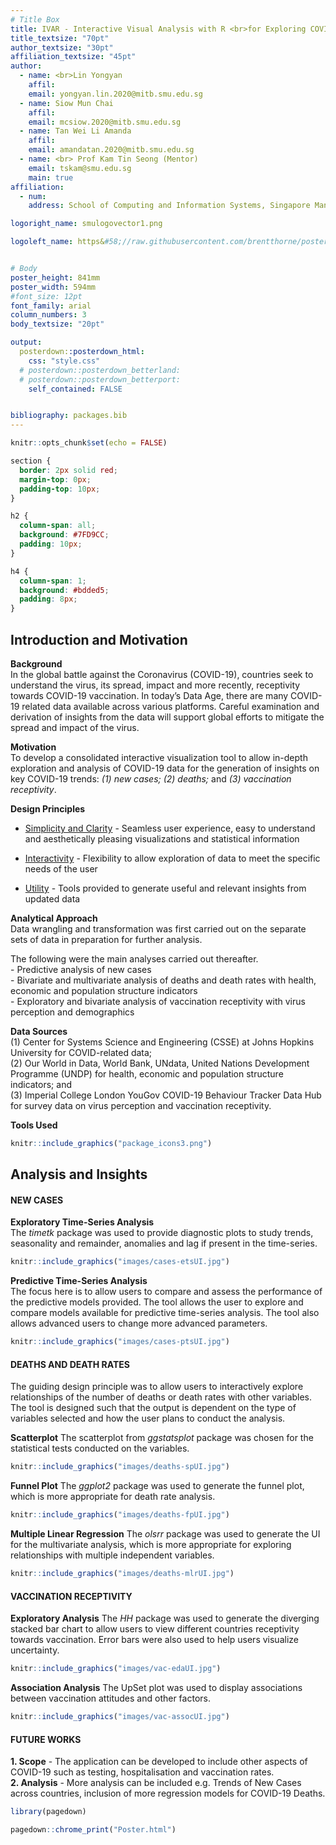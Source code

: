 ```yaml
---
# Title Box
title: IVAR - Interactive Visual Analysis with R <br>for Exploring COVID-19 Data <br>
title_textsize: "70pt"
author_textsize: "30pt"
affiliation_textsize: "45pt"
author:
  - name: <br>Lin Yongyan
    affil: 
    email: yongyan.lin.2020@mitb.smu.edu.sg
  - name: Siow Mun Chai
    affil: 
    email: mcsiow.2020@mitb.smu.edu.sg
  - name: Tan Wei Li Amanda
    affil: 
    email: amandatan.2020@mitb.smu.edu.sg
  - name: <br> Prof Kam Tin Seong (Mentor)
    email: tskam@smu.edu.sg
    main: true
affiliation:
  - num: 
    address: School of Computing and Information Systems, Singapore Management University

logoright_name: smulogovector1.png

logoleft_name: https&#58;//raw.githubusercontent.com/brentthorne/posterdown/master/images/betterhexlogo.png


# Body
poster_height: 841mm 
poster_width: 594mm
#font_size: 12pt
font_family: arial
column_numbers: 3
body_textsize: "20pt"

output: 
  posterdown::posterdown_html:
    css: "style.css"
  # posterdown::posterdown_betterland:
  # posterdown::posterdown_betterport:
    self_contained: FALSE


bibliography: packages.bib
---
```


```r
knitr::opts_chunk$set(echo = FALSE)
```

```css
section {
  border: 2px solid red;
  margin-top: 0px;
  padding-top: 10px;
}

h2 {
  column-span: all;
  background: #7FD9CC;
  padding: 10px;
}

h4 {
  column-span: 1;
  background: #bdded5;
  padding: 8px;
}
```
## Introduction and Motivation

**Background**<br>
In the global battle against the Coronavirus (COVID-19), countries seek to understand the virus, its spread, impact and more recently, receptivity towards COVID-19 vaccination. In today's Data Age, there are many COVID-19 related data available across various platforms. Careful examination and derivation of insights from the data will support global efforts to mitigate the spread and impact of the virus.

**Motivation**<br>
To develop a consolidated interactive visualization tool to allow in-depth exploration and analysis of COVID-19 data for the generation of insights on key COVID-19 trends: *(1) new cases; (2) deaths;* and *(3) vaccination receptivity*. 

**Design Principles**<br>

- <u>Simplicity and Clarity</u> - Seamless user experience, easy to understand and aesthetically pleasing visualizations and statistical information

- <u>Interactivity</u> - Flexibility to allow exploration of data to meet the specific needs of the user

- <u>Utility</u> - Tools provided to generate useful and relevant insights from updated data

**Analytical Approach**<br>
Data wrangling and transformation was first carried out on the separate sets of data in preparation for further analysis. 

The following were the main analyses carried out thereafter.<br>
- Predictive analysis of new cases<br>
- Bivariate and multivariate analysis of deaths and death rates with health, economic and population structure indicators<br>
- Exploratory and bivariate analysis of vaccination receptivity with virus perception and demographics

**Data Sources**<br>
(1) Center for Systems Science and Engineering (CSSE) at Johns Hopkins University for COVID-related data; <br>
(2) Our World in Data, World Bank, UNdata, United Nations Development Programme
(UNDP) for health, economic and population structure indicators; and <br>
(3) Imperial College London YouGov COVID-19 Behaviour Tracker Data Hub for survey data on virus perception and vaccination receptivity.

**Tools Used**<br>
```r
knitr::include_graphics("package_icons3.png")
```

## Analysis and Insights

#### NEW CASES

**Exploratory Time-Series Analysis**<br>
The *timetk* package was used to provide diagnostic plots to study trends, seasonality and
remainder, anomalies and lag if present in the time-series.

```r
knitr::include_graphics("images/cases-etsUI.jpg")
```

**Predictive Time-Series Analysis**<br>
The focus here is to allow users to compare and assess the performance of the predictive models
provided. The tool allows the user to explore and compare models available for predictive time-series analysis. The tool also allows advanced users to change more advanced parameters.

```r
knitr::include_graphics("images/cases-ptsUI.jpg")
```

#### DEATHS AND DEATH RATES
The guiding design principle was to allow users to interactively explore relationships of the number of deaths or death rates with other variables. The tool is designed such that the output is dependent on the type of variables selected and how the user plans to conduct the analysis.

**Scatterplot**
The scatterplot from *ggstatsplot* package was chosen for the statistical tests conducted on the variables.
```r
knitr::include_graphics("images/deaths-spUI.jpg")
```

**Funnel Plot**
The *ggplot2* package was used to generate the funnel plot, which is more appropriate for death rate analysis.
```r
knitr::include_graphics("images/deaths-fpUI.jpg")
```

**Multiple Linear Regression**
The *olsrr* package was used to generate the UI for the multivariate analysis, which is more appropriate for exploring relationships with multiple independent variables.
```r
knitr::include_graphics("images/deaths-mlrUI.jpg")
```

#### VACCINATION RECEPTIVITY
**Exploratory Analysis**
The *HH* package was used to generate the diverging stacked bar chart to allow users to view different countries receptivity towards vaccination. Error bars were also used to help users visualize uncertainty.

```r
knitr::include_graphics("images/vac-edaUI.jpg")
```

**Association Analysis**
The UpSet plot was used to display associations between vaccination attitudes and other factors.

```r
knitr::include_graphics("images/vac-assocUI.jpg")
```

#### FUTURE WORKS
**1. Scope** - The application can be developed to include other aspects of COVID-19 such as testing, hospitalisation and vaccination rates.<br>
**2. Analysis** - More analysis can be included e.g. Trends of New Cases across countries, inclusion of more regression models for COVID-19 Deaths.


```r
library(pagedown)

pagedown::chrome_print("Poster.html")

```



